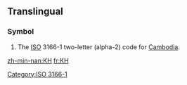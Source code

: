 {{also|kH|.kh}}
==Translingual==
===Symbol===
{{infl|mul|symbol}}
# The [[ISO]] 3166-1 two-letter (alpha-2) code for [[Cambodia]].

[[Category:ISO 3166-1]]

[[zh-min-nan:KH]]
[[fr:KH]]